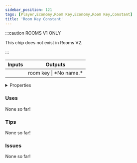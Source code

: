 ```yaml
---
sidebar_position: 121
tags: [Player,Economy,Room Key,Economy,Room Key,Constant]
title: 'Room Key Constant'
---
```




:::caution ROOMS V1 ONLY
    
This chip does not exist in Rooms V2.

:::


<IChip uuid="b9b000ca-eb3d-4b9f-9f45-0fd64045f63d"/>

<table><thead><tr><th>Inputs</th><th>Outputs</th></tr></thead><tbody><tr><td /><td>room key | *No name.*</td></tr></tbody></table>

<details>
  <summary>Properties</summary>
  <div>
    <div>
    <table>
      <tbody>
        <tr>
          <td>Is beta required?</td>
          <td>No</td>
        </tr>
        <tr>
          <td>Is chip a trolling risk?</td>
          <td>No</td>
        </tr>
        <tr>
          <td>Is chip a role assignment risk?</td>
          <td>No</td>
        </tr>
        <tr>
          <td>Chip UUID</td>
          <td>b9b000ca-eb3d-4b9f-9f45-0fd64045f63d</td>
        </tr>
        <tr>
          <td>Room availability</td>
          <td>Rooms V1 only</td>
        </tr>
      </tbody>
    </table>
    </div>
  </div>
</details>

### Uses

None so far!

### Tips

None so far!

### Issues

None so far!